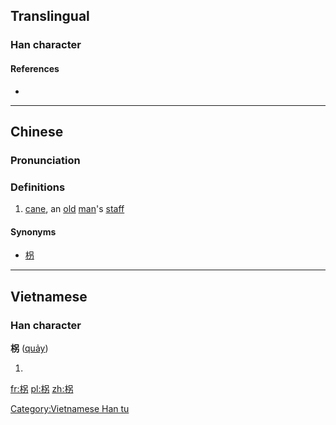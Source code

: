 ==Translingual==

===Han character===
{{Han char|rn=75|rad=木|as=05|sn=9|four=4692<sub>7</sub>|canj=木口大尸 (DRKS)|ids=⿰[[木]][[另]]}}

====References====
* {{Han ref|kx=0517.080|dkj=14584|hdz=21184.010|uh=67FA|ud=26618|bh=CF5E|bd=53086}}

----

==Chinese==
{{zh-forms}}

===Pronunciation===
{{zh-pron
|m=guǎi
|c=gwaai2
|mc=
|oc=
|ma=
|cat=n
}}

===Definitions===
# [[cane]], an [[old]] [[man]]'s [[staff]]

====Synonyms====
* [[枴]]

----

==Vietnamese==

===Han character===
'''柺''' ([[quảy]])

# {{defn|vi}}

[[Category:Vietnamese Han tu]]

[[fr:柺]]
[[pl:柺]]
[[zh:柺]]
